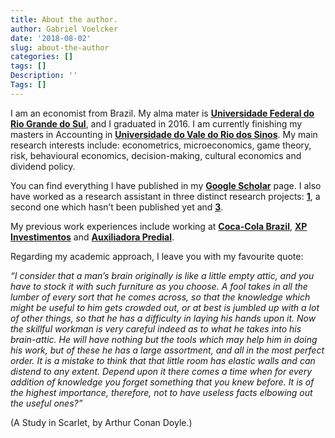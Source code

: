 ```yaml
---
title: About the author.
author: Gabriel Voelcker
date: '2018-08-02'
slug: about-the-author
categories: []
tags: []
Description: ''
Tags: []
---
```


I am an economist from Brazil. My alma mater is [**Universidade Federal do Rio Grande do Sul**](https://www.ufrgs.br/fce/), and I graduated in 2016. I am currently finishing my masters in Accounting in [**Universidade do Vale do Rio dos Sinos**](http://www.unisinos.br/mestrado-e-doutorado/ciencias-contabeis/presencial/porto-alegre). My main research interests include: econometrics, microeconomics, game theory, risk, behavioural economics, decision-making, cultural economics and dividend policy. 

You can find everything I have published in my [**Google Scholar**](https://scholar.google.com.br/citations?user=WP7S4-gAAAAJ&hl=pt-BR&oi=sra) page. I also have  worked as a research assistant in three distinct research projects: [**1**](https://onlinelibrary.wiley.com/doi/abs/10.1111/1475-679X.12201), a second one which hasn't been published yet and [**3**](https://www.lume.ufrgs.br/bitstream/handle/10183/153772/Poster_45933.pdf?sequence=2).

My previous work experiences include working at [**Coca-Cola Brazil**](https://www.cocacolabrasil.com.br/), [**XP Investimentos**](https://www.xpi.com.br/) and [**Auxiliadora Predial**](https://www.auxiliadorapredial.com.br/). 

Regarding my academic approach, I leave you with my favourite quote:

*"I consider that a man's brain originally is like a little empty attic, and you have to stock it with such furniture as you choose. A fool takes in all the lumber of every sort that he comes across, so that the knowledge which might be useful to him gets crowded out, or at best is jumbled up with a lot of other things, so that he has a difficulty in laying his hands upon it. Now the skillful workman is very careful indeed as to what he takes into his brain-attic. He will have nothing but the tools which may help him in doing his work, but of these he has a large assortment, and all in the most perfect order. It is a mistake to think that that little room has elastic walls and can distend to any extent. Depend upon it there comes a time when for every addition of knowledge you forget something that you knew before. It is of the highest importance, therefore, not to have useless facts elbowing out the useful ones?"*

(A Study in Scarlet, by Arthur Conan Doyle.)